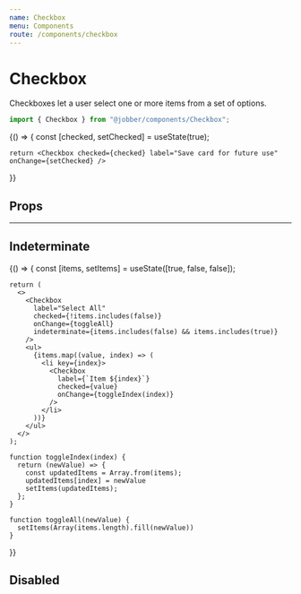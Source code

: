 ```yaml
---
name: Checkbox
menu: Components
route: /components/checkbox
---
```



# Checkbox

<ComponentStatus stage="ready" responsive="yes" accessible="yes" />

Checkboxes let a user select one or more items from a set of options.

```ts
import { Checkbox } from "@jobber/components/Checkbox";
```

<Playground>
  {() => {
    const [checked, setChecked] = useState(true);

    return <Checkbox checked={checked} label="Save card for future use" onChange={setChecked} />

}}

</Playground>

## Props

<Props of={Checkbox} />

---

## Indeterminate

<Playground>
  {() => {
    const [items, setItems] = useState([true, false, false]);

    return (
      <>
        <Checkbox
          label="Select All"
          checked={!items.includes(false)}
          onChange={toggleAll}
          indeterminate={items.includes(false) && items.includes(true)}
        />
        <ul>
          {items.map((value, index) => (
            <li key={index}>
              <Checkbox
                label={`Item ${index}`}
                checked={value}
                onChange={toggleIndex(index)}
              />
            </li>
          ))}
        </ul>
      </>
    );

    function toggleIndex(index) {
      return (newValue) => {
        const updatedItems = Array.from(items);
        updatedItems[index] = newValue
        setItems(updatedItems);
      };
    }

    function toggleAll(newValue) {
      setItems(Array(items.length).fill(newValue))
    }

}}

</Playground>

## Disabled

<Playground>
  <Checkbox
    disabled={true}
    defaultChecked={true}
    label="Subscribe on marketing emails"
  />
</Playground>
